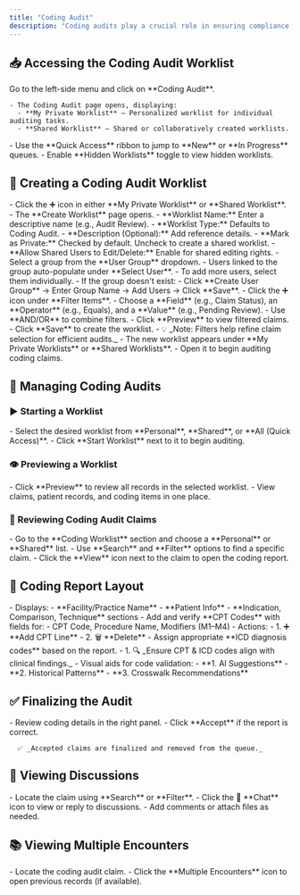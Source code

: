 ```yaml
---
title: "Coding Audit"
description: "Coding audits play a crucial role in ensuring compliance, accuracy, and reimbursement integrity. A Coding Audit worklist helps auditors systematically review coding claims, validate CPT and ICD codes, and identify discrepancies to maintain billing accuracy. This guide provides a step-by-step overview of how to access, create, and manage coding audit worklists efficiently."
---
```


## 📥 Accessing the Coding Audit Worklist

<Steps>
  <Step title="Navigate to the Worklist">
    Go to the left-side menu and click on **Coding Audit**.

    - The Coding Audit page opens, displaying:
      - **My Private Worklist** – Personalized worklist for individual auditing tasks.
      - **Shared Worklist** – Shared or collaboratively created worklists.
  </Step>
  <Step title="Quick Access and Hidden Worklists">
    - Use the **Quick Access** ribbon to jump to **New** or **In Progress** queues.
    - Enable **Hidden Worklists** toggle to view hidden worklists.
  </Step>
</Steps>

## 🧾 Creating a Coding Audit Worklist

<Steps>
  <Step title="Start Worklist Creation">
    - Click the ➕ icon in either **My Private Worklist** or **Shared Worklist**.
    - The **Create Worklist** page opens.
  </Step>
  <Step title="Enter Worklist Details">
    - **Worklist Name:** Enter a descriptive name (e.g., Audit Review).
    - **Worklist Type:** Defaults to Coding Audit.
    - **Description (Optional):** Add reference details.
    - **Mark as Private:** Checked by default. Uncheck to create a shared worklist.
    - **Allow Shared Users to Edit/Delete:** Enable for shared editing rights.
  </Step>
  <Step title="Add Users or User Groups">
    - Select a group from the **User Group** dropdown.
    - Users linked to the group auto-populate under **Select User**.
    - To add more users, select them individually.
    - If the group doesn't exist:
      - Click **Create User Group** → Enter Group Name → Add Users → Click **Save**.
  </Step>
  <Step title="Apply Filters to Select Claims">
    - Click the ➕ icon under **Filter Items**.
    - Choose a **Field** (e.g., Claim Status), an **Operator** (e.g., Equals), and a **Value** (e.g., Pending Review).
    - Use **AND/OR** to combine filters.
  </Step>
  <Step title="Preview and Save">
    - Click **Preview** to view filtered claims.
    - Click **Save** to create the worklist.
    - 💡 _Note: Filters help refine claim selection for efficient audits._
  </Step>
  <Step title="Manage the Worklist">
    - The new worklist appears under **My Private Worklists** or **Shared Worklists**.
    - Open it to begin auditing coding claims.
  </Step>
</Steps>

## 🚀 Managing Coding Audits

### ▶️ Starting a Worklist

<Steps>
  <Step title="Start Worklist">
    - Select the desired worklist from **Personal**, **Shared**, or **All (Quick Access)**.
    - Click **Start Worklist** next to it to begin auditing.
  </Step>
</Steps>

### 👁️ Previewing a Worklist

<Steps>
  <Step title="Preview Worklist">
    - Click **Preview** to review all records in the selected worklist.
    - View claims, patient records, and coding items in one place.
  </Step>
</Steps>

### 📄 Reviewing Coding Audit Claims

<Steps>
  <Step title="Access Worklist and Claim">
    - Go to the **Coding Worklist** section and choose a **Personal** or **Shared** list.
    - Use **Search** and **Filter** options to find a specific claim.
    - Click the **View** icon next to the claim to open the coding report.
  </Step>
</Steps>

## 🧾 Coding Report Layout

<Card title="🧍 Left Panel – Radiology Report Details" icon="left-from-line">
  - Displays:
    - **Facility/Practice Name**
    - **Patient Info**
    - **Indication, Comparison, Technique** sections
</Card>

<Card title="🖊️ Right Panel – Coding Audit Fields" icon="right-from-line">
  - Add and verify **CPT Codes** with fields for:
    - CPT Code, Procedure Name, Modifiers (M1–M4)
  - Actions:
  - 1. ➕ **Add CPT Line**
    - 2. 🗑️ **Delete**
</Card>

<Card title="🧠 ICD Section" icon="brain-circuit">
  - Assign appropriate **ICD diagnosis codes** based on the report.
  - 1. 🔍 _Ensure CPT & ICD codes align with clinical findings._
</Card>

<Card title="🤖 AI, Historical, and Crosswalk Matching" icon="chart-pie">
  - Visual aids for code validation:
    - **1. AI Suggestions**
    - **2. Historical Patterns**
    - **3. Crosswalk Recommendations**
</Card>

## ✅ Finalizing the Audit

<Steps>
  <Step title="Verify and Accept">
    - Review coding details in the right panel.
    - Click **Accept** if the report is correct.

      ✅ _Accepted claims are finalized and removed from the queue._
  </Step>
</Steps>

## 💬 Viewing Discussions

<Steps>
  <Step title="Open and Reply to Discussions">
    - Locate the claim using **Search** or **Filter**.
    - Click the 💬 **Chat** icon to view or reply to discussions.
    - Add comments or attach files as needed.
  </Step>
</Steps>

## 📚 Viewing Multiple Encounters

<Steps>
  <Step title="View Past Encounters">
    - Locate the coding audit claim.
    - Click the **Multiple Encounters** icon to open previous records (if available).
  </Step>
</Steps>